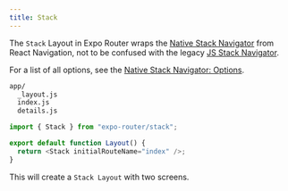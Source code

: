 ```yaml
---
title: Stack
---
```


The `Stack` Layout in Expo Router wraps the [Native Stack Navigator](https://reactnavigation.org/docs/native-stack-navigator) from React Navigation, not to be confused with the legacy [JS Stack Navigator](https://reactnavigation.org/docs/stack-navigator).

For a list of all options, see the [Native Stack Navigator: Options](https://reactnavigation.org/docs/native-stack-navigator#options).

```bash title="File System"
app/
  _layout.js
  index.js
  details.js
```

```js title=app/_layout.js
import { Stack } from "expo-router/stack";

export default function Layout() {
  return <Stack initialRouteName="index" />;
}
```

This will create a `Stack Layout` with two screens.
